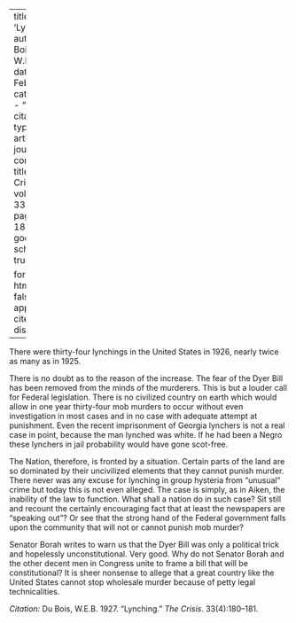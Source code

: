 
---
title: 'Lynching'
author: Du Bois, W.E.B.
date: Feb. 1927
categories: 
  - ""
citation: 
  type: article-journal
  container-title: The Crisis
  volume: 33
  issue: 4
  page: 180-181
google-scholar: true

format:
  html:
    toc: false
    appendix-cite-as: display
---


There were thirty-four lynchings in the United States in 1926, nearly twice as many as in 1925.

There is no doubt as to the reason of the increase. The fear of the Dyer Bill has been removed from the minds of the murderers. This is but a louder call for Federal legislation. There is no civilized country on earth which would allow in one year thirty-four mob murders to occur without even investigation in most cases and in no case with adequate attempt at punishment. Even the recent imprisonment of Georgia lynchers is not a real case in point, because the man lynched was white. If he had been a Negro these lynchers in jail probability would have gone scot-free.

The Nation, therefore, is fronted by a situation. Certain parts of the land are so dominated by their uncivilized elements that they cannot punish murder. There never was any excuse for lynching in group hysteria from "unusual" crime but today this is not even alleged. The case is simply, as in Aiken, the inability of the law to function. What shall a nation do in such case? Sit still and recount the certainly encouraging fact that at least the newspapers are "speaking out"? Or see that the strong hand of the Federal government falls upon the community that will not or cannot punish mob murder?

Senator Borah writes to warn us that the Dyer Bill was only a political trick and hopelessly unconstitutional. Very good. Why do not Senator Borah and the other decent men in Congress unite to frame a bill that will be constitutional? It is sheer nonsense to allege that a great country like the United States cannot stop wholesale murder because of petty legal technicalities.

*Citation:* Du Bois, W.E.B. 1927. "Lynching." *The Crisis*. 33(4):180&ndash;181.
